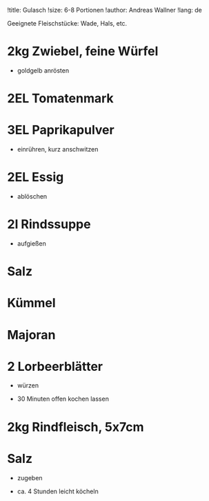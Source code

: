 !title: Gulasch
!size: 6-8 Portionen
!author: Andreas Wallner
!lang: de

Geeignete Fleischstücke: Wade, Hals, etc.

# 2kg Zwiebel, feine Würfel
* goldgelb anrösten

# 2EL Tomatenmark
# 3EL Paprikapulver
* einrühren, kurz anschwitzen

# 2EL Essig
* ablöschen

# 2l Rindssuppe
* aufgießen

# Salz
# Kümmel
# Majoran
# 2 Lorbeerblätter
* würzen

+ 30 Minuten offen kochen lassen

# 2kg Rindfleisch, 5x7cm
# Salz
* zugeben

+ ca. 4 Stunden leicht köcheln
